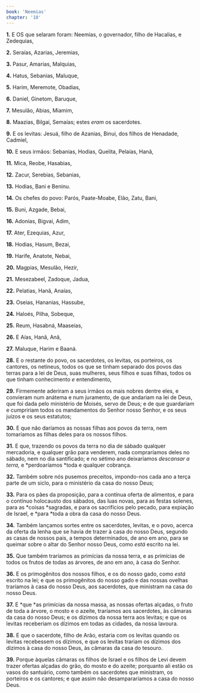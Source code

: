 ```yaml
---
book: 'Neemias'
chapter: '10'
---
```


**1.** E OS que selaram foram: Neemias, o governador, filho de Hacalias, e Zedequias,

**2.** Seraías, Azarias, Jeremias,

**3.** Pasur, Amarias, Malquias,

**4.** Hatus, Sebanias, Maluque,

**5.** Harim, Meremote, Obadias,

**6.** Daniel, Ginetom, Baruque,

**7.** Mesulão, Abias, Miamim,

**8.** Maazias, Bilgai, Semaías; estes *eram* os sacerdotes.

**9.** E os levitas: Jesuá, filho de Azanias, Binui, dos filhos de Henadade, Cadmiel,

**10.** E seus irmãos: Sebanias, Hodias, Quelita, Pelaías, Hanã,

**11.** Mica, Reobe, Hasabias,

**12.** Zacur, Serebias, Sebanias,

**13.** Hodias, Bani e Beninu.

**14.** Os chefes do povo: Parós, Paate-Moabe, Elão, Zatu, Bani,

**15.** Buni, Azgade, Bebai,

**16.** Adonias, Bigvai, Adim,

**17.** Ater, Ezequias, Azur,

**18.** Hodias, Hasum, Bezai,

**19.** Harife, Anatote, Nebai,

**20.** Magpias, Mesulão, Hezir,

**21.** Mesezabeel, Zadoque, Jadua,

**22.** Pelatias, Hanã, Anaías,

**23.** Oseias, Hananias, Hassube,

**24.** Haloés, Pilha, Sobeque,

**25.** Reum, Hasabná, Maaseias,

**26.** E Aías, Hanã, Anã,

**27.** Maluque, Harim e Baaná.

**28.** E o restante do povo, os sacerdotes, os levitas, os porteiros, os cantores, os netineus, todos os que se tinham separado dos povos das terras para a lei de Deus, suas mulheres, seus filhos e suas filhas, todos os que tinham conhecimento *e* entendimento,

**29.** Firmemente aderiram a seus irmãos os mais nobres dentre eles, e convieram num anátema e num juramento, de que andariam na lei de Deus, que foi dada pelo ministério de Moisés, servo de Deus; e de que guardariam e cumpririam todos os mandamentos do Senhor nosso Senhor, e os seus juízos e os seus estatutos;

**30.** E que não daríamos as nossas filhas aos povos da terra, nem tomaríamos as filhas deles para os nossos filhos.

**31.** E que, trazendo os povos da terra no dia de sábado qualquer mercadoria, e qualquer grão para venderem, nada compraríamos deles no sábado, nem no dia santificado; e no sétimo ano deixaríamos *descansar a terra,* e *perdoaríamos *toda e qualquer cobrança.

**32.** Também sobre nós pusemos preceitos, impondo-nos cada ano a terça parte de um siclo, para o ministério da casa do nosso Deus;

**33.** Para os pães da proposição, para a contínua oferta de alimentos, e para o contínuo holocausto dos sábados, das luas novas, para as festas solenes, para as *coisas *sagradas, e para os sacrifícios pelo pecado, para expiação de Israel, e *para *toda a obra da casa do nosso Deus.

**34.** Também lançamos sortes entre os sacerdotes, levitas, e o povo, acerca da oferta da lenha que se havia de trazer à casa do nosso Deus, segundo as casas de nossos pais, a tempos determinados, de ano em ano, para se queimar sobre o altar do Senhor nosso Deus, como *está* escrito na lei.

**35.** Que também traríamos as primícias da nossa terra, e as primícias de todos os frutos de todas as árvores, de ano em ano, à casa do Senhor.

**36.** E os primogênitos dos nossos filhos, e os do nosso gado, como *está* escrito na lei; e que os primogênitos do nosso gado e das nossas ovelhas traríamos à casa do nosso Deus, aos sacerdotes, que ministram na casa do nosso Deus.

**37.** E *que *as primícias da nossa massa, as nossas ofertas alçadas, o fruto de toda a árvore, o mosto e o azeite, traríamos aos sacerdotes, às câmaras da casa do nosso Deus; e os dízimos da nossa terra aos levitas; e que os levitas receberiam os dízimos em todas as cidades, da nossa lavoura.

**38.** E que o sacerdote, filho de Arão, estaria com os levitas quando os levitas recebessem os dízimos, e que os levitas trariam os dízimos dos dízimos à casa do nosso Deus, às câmaras da casa do tesouro.

**39.** Porque àquelas câmaras os filhos de Israel e os filhos de Levi devem trazer ofertas alçadas do grão, do mosto e do azeite; porquanto ali estão os vasos do santuário, como também os sacerdotes que ministram, os porteiros e os cantores; e que assim não desampararíamos a casa do nosso Deus.